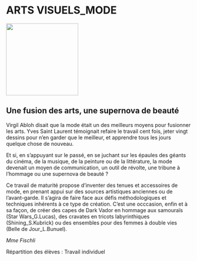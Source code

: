 # ARTS VISUELS_MODE

::: {.center data-latex=""}
![](images/arts-visuels-mode.jpeg){height=14em}
:::

## Une fusion des arts, une supernova de beauté {-}

Virgil Abloh disait que la mode était un des meilleurs moyens pour
fusionner les arts. Yves Saint Laurent témoignait refaire le travail
cent fois, jeter vingt dessins pour n'en garder que le meilleur, et
apprendre tous les jours quelque chose de nouveau.

Et si, en s'appuyant sur le passé, en se juchant sur les épaules des
géants du cinéma, de la musique, de la peinture ou de la littérature, la
mode devenait un moyen de communication, un outil de révolte, une
tribune à l'hommage ou une supernova de beauté ? 

Ce travail de maturité propose d'inventer des tenues et accessoires de
mode, en prenant appui sur des sources artistiques anciennes ou de
l'avant-garde. Il s'agira de faire face aux défis méthodologiques et
techniques inhérents à ce type de création. C'est une occcasion, enfin
et à sa façon, de créer des capes de Dark Vador en hommage aux samouraïs
(Star Wars_G.Lucas), des cravates en tricots labyrinthiques
(Shining_S.Kubrick) ou des ensembles pour des femmes à double vies
(Belle de Jour_L.Bunuel).  

::: {.signature data-latex=""}
_Mme Fischli_  
:::

Répartition des élèves : Travail individuel